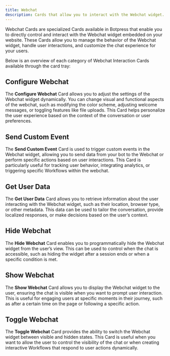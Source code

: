 ```yaml
---
title: Webchat
description: Cards that allow you to interact with the Webchat widget.
---
```


Webchat Cards are specialized Cards available in Botpress that enable you to directly control and interact with the Webchat widget embedded on your website. These Cards allow you to manage the behavior of the Webchat widget, handle user interactions, and customize the chat experience for your users.

Below is an overview of each category of Webchat Interaction Cards available through the card tray:

## Configure Webchat

The **Configure Webchat** Card allows you to adjust the settings of the Webchat widget dynamically. You can change visual and functional aspects of the webchat, such as modifying the color scheme, adjusting welcome messages, or toggling features like file uploads. This Card helps personalize the user experience based on the context of the conversation or user preferences.

## Send Custom Event

The **Send Custom Event** Card is used to trigger custom events in the Webchat widget, allowing you to send data from your bot to the Webchat or perform specific actions based on user interactions. This Card is particularly useful for tracking user behavior, integrating analytics, or triggering specific Workflows within the webchat.

## Get User Data

The **Get User Data** Card allows you to retrieve information about the user interacting with the Webchat widget, such as their location, browser type, or other metadata. This data can be used to tailor the conversation, provide localized responses, or make decisions based on the user’s context.

## Hide Webchat

The **Hide Webchat** Card enables you to programmatically hide the Webchat widget from the user’s view. This can be used to control when the chat is accessible, such as hiding the widget after a session ends or when a specific condition is met.

## Show Webchat

The **Show Webchat** Card allows you to display the Webchat widget to the user, ensuring the chat is visible when you want to prompt user interaction. This is useful for engaging users at specific moments in their journey, such as after a certain time on the page or following a specific action.

## Toggle Webchat

The **Toggle Webchat** Card provides the ability to switch the Webchat widget between visible and hidden states. This Card is useful when you want to allow the user to control the visibility of the chat or when creating interactive Workflows that respond to user actions dynamically.
